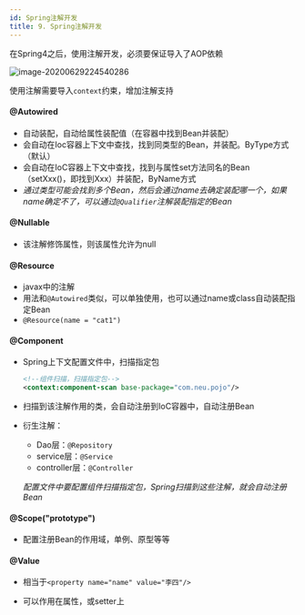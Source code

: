 ```yaml
---
id: Spring注解开发
title: 9. Spring注解开发
---
```


在Spring4之后，使用注解开发，必须要保证导入了AOP依赖

![image-20200629224540286](https://upyun.shiguangping.com/imgs/20200629224540.png)

使用注解需要导入`context`约束，增加注解支持



#### @Autowired

- 自动装配，自动给属性装配值（在容器中找到Bean并装配）
- 会自动在Ioc容器上下文中查找，找到同类型的Bean，并装配。ByType方式（默认）
- 会自动在IoC容器上下文中查找，找到与属性set方法同名的Bean（setXxx()，即找到Xxx）并装配，ByName方式
- *通过类型可能会找到多个Bean，然后会通过name去确定装配哪一个，如果name确定不了，可以通过`@Qualifier`注解装配指定的Bean*



#### @Nullable

- 该注解修饰属性，则该属性允许为null



#### @Resource

- javax中的注解
- 用法和`@Autowired`类似，可以单独使用，也可以通过name或class自动装配指定Bean
- `@Resource(name = "cat1")`



#### @Component

- Spring上下文配置文件中，扫描指定包

  ```xml
  <!--组件扫描，扫描指定包-->
  <context:component-scan base-package="com.neu.pojo"/>
  ```

- 扫描到该注解作用的类，会自动注册到IoC容器中，自动注册Bean

- 衍生注解：

  - Dao层：`@Repository`
  - service层：`@Service`
  - controller层：`@Controller`

  *配置文件中要配置组件扫描指定包，Spring扫描到这些注解，就会自动注册Bean*



#### @Scope("prototype")

- 配置注册Bean的作用域，单例、原型等等



#### @Value

- 相当于`<property name="name" value="李四"/>`

- 可以作用在属性，或setter上


